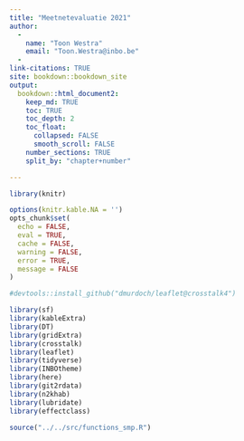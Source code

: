 ```yaml
---
title: "Meetnetevaluatie 2021"
author: 
  -
    name: "Toon Westra"
    email: "Toon.Westra@inbo.be"
  -
link-citations: TRUE
site: bookdown::bookdown_site
output:
  bookdown::html_document2:
    keep_md: TRUE
    toc: TRUE
    toc_depth: 2
    toc_float:
      collapsed: FALSE
      smooth_scroll: FALSE
    number_sections: TRUE
    split_by: "chapter+number"

---
```



```r
library(knitr)

options(knitr.kable.NA = '')
opts_chunk$set(
  echo = FALSE, 
  eval = TRUE,
  cache = FALSE,
  warning = FALSE,
  error = TRUE,
  message = FALSE
)

#devtools::install_github("dmurdoch/leaflet@crosstalk4")

library(sf)
library(kableExtra)
library(DT)
library(gridExtra)
library(crosstalk)
library(leaflet)
library(tidyverse)
library(INBOtheme)
library(here)
library(git2rdata)
library(n2khab)
library(lubridate)
library(effectclass)

source("../../src/functions_smp.R")


```



